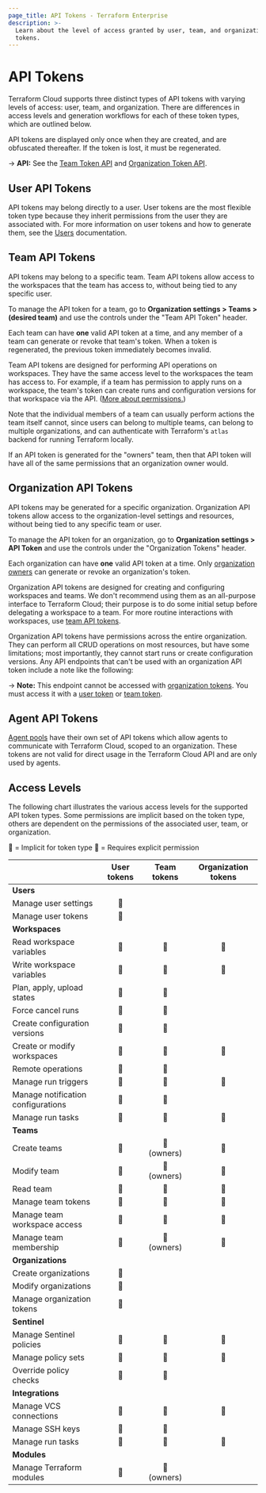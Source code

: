 ```yaml
---
page_title: API Tokens - Terraform Enterprise
description: >-
  Learn about the level of access granted by user, team, and organization API
  tokens.
---
```


# API Tokens

Terraform Cloud supports three distinct types of API tokens with varying levels of access: user, team, and organization. There are differences in access levels and generation workflows for each of these token types, which are outlined below.

API tokens are displayed only once when they are created, and are obfuscated thereafter. If the token is lost, it must be regenerated.

-> **API:** See the [Team Token API](/enterprise/api-docs/team-tokens) and [Organization Token API](/enterprise/api-docs/organization-tokens).

## User API Tokens

API tokens may belong directly to a user. User tokens are the most flexible token type because they inherit permissions from the user they are associated with. For more information on user tokens and how to generate them, see the [Users](/enterprise/users-teams-organizations/users#api-tokens) documentation.

## Team API Tokens

API tokens may belong to a specific team. Team API tokens allow access to the workspaces that the team has access to, without being tied to any specific user.

To manage the API token for a team, go to **Organization settings > Teams > (desired team)** and use the controls under the "Team API Token" header.

Each team can have **one** valid API token at a time, and any member of a team can generate or revoke that team's token. When a token is regenerated, the previous token immediately becomes invalid.

Team API tokens are designed for performing API operations on workspaces. They have the same access level to the workspaces the team has access to. For example, if a team has permission to apply runs on a workspace, the team's token can create runs and configuration versions for that workspace via the API. ([More about permissions.](/enterprise/users-teams-organizations/permissions))

[permissions-citation]: #intentionally-unused---keep-for-maintainers

Note that the individual members of a team can usually perform actions the team itself cannot, since users can belong to multiple teams, can belong to multiple organizations, and can authenticate with Terraform's `atlas` backend for running Terraform locally.

If an API token is generated for the "owners" team, then that API token will have all of the same permissions that an organization owner would.

## Organization API Tokens

API tokens may be generated for a specific organization. Organization API tokens allow access to the organization-level settings and resources, without being tied to any specific team or user.

To manage the API token for an organization, go to **Organization settings > API Token** and use the controls under the "Organization Tokens" header.

Each organization can have **one** valid API token at a time. Only [organization owners](/enterprise/users-teams-organizations/teams#the-owners-team) can generate or revoke an organization's token.

[permissions-citation]: #intentionally-unused---keep-for-maintainers

Organization API tokens are designed for creating and configuring workspaces and teams. We don't recommend using them as an all-purpose interface to Terraform Cloud; their purpose is to do some initial setup before delegating a workspace to a team. For more routine interactions with workspaces, use [team API tokens](#team-api-tokens).

Organization API tokens have permissions across the entire organization. They can perform all CRUD operations on most resources, but have some limitations; most importantly, they cannot start runs or create configuration versions. Any API endpoints that can't be used with an organization API token include a note like the following:

-> **Note:** This endpoint cannot be accessed with [organization tokens](#organization-api-tokens). You must access it with a [user token](/enterprise/users-teams-organizations/users#api-tokens) or [team token](#team-api-tokens).

## Agent API Tokens

[Agent pools](/enterprise/agents) have their own set of API tokens which allow agents to communicate with Terraform Cloud, scoped to an organization. These tokens are not valid for direct usage in the Terraform Cloud API and are only used by agents.

## Access Levels

The following chart illustrates the various access levels for the supported API token types. Some permissions are implicit based on the token type, others are dependent on the permissions of the associated user, team, or organization.

🔷 = Implicit for token type 🔶 = Requires explicit permission

|                                    | User tokens | Team tokens | Organization tokens |
| ---------------------------------- | :---------: | :---------: | :-----------------: |
| **Users**                          |             |             |                     |
| Manage user settings               |     🔷      |             |                     |
| Manage user tokens                 |     🔷      |             |                     |
| **Workspaces**                     |             |             |                     |
| Read workspace variables           |     🔶      |     🔶      |         🔷          |
| Write workspace variables          |     🔶      |     🔶      |         🔷          |
| Plan, apply, upload states         |     🔶      |     🔶      |                     |
| Force cancel runs                  |     🔶      |     🔶      |                     |
| Create configuration versions      |     🔶      |     🔶      |                     |
| Create or modify workspaces        |     🔶      |     🔶      |         🔷          |
| Remote operations                  |     🔶      |     🔶      |                     |
| Manage run triggers                |     🔶      |     🔶      |         🔷          |
| Manage notification configurations |     🔶      |     🔶      |                     |
| Manage run tasks                   |     🔶      |     🔶      |         🔷          |
| **Teams**                          |             |             |                     |
| Create teams                       |     🔶      | 🔷 (owners) |         🔷          |
| Modify team                        |     🔶      | 🔷 (owners) |         🔷          |
| Read team                          |     🔶      |     🔷      |         🔷          |
| Manage team tokens                 |     🔶      |     🔷      |         🔷          |
| Manage team workspace access       |     🔶      |     🔶      |         🔷          |
| Manage team membership             |     🔶      | 🔷 (owners) |         🔷          |
| **Organizations**                  |             |             |                     |
| Create organizations               |     🔷      |             |                     |
| Modify organizations               |     🔶      |             |                     |
| Manage organization tokens         |     🔶      |             |                     |
| **Sentinel**                       |             |             |                     |
| Manage Sentinel policies           |     🔶      |     🔶      |         🔷          |
| Manage policy sets                 |     🔶      |     🔶      |         🔷          |
| Override policy checks             |     🔶      |     🔶      |                     |
| **Integrations**                   |             |             |                     |
| Manage VCS connections             |     🔶      |     🔶      |         🔷          |
| Manage SSH keys                    |     🔶      |     🔶      |                     |
| Manage run tasks                   |     🔶      |     🔶      |         🔷          |
| **Modules**                        |             |             |                     |
| Manage Terraform modules           |     🔶      | 🔷 (owners) |                     |

